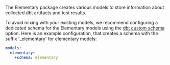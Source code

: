 The Elementary package creates various models to store information about collected dbt artifacts and test results.

To avoid mixing with your existing models, we recommend configuring a dedicated schema for the Elementary models using
the [dbt custom schema](https://docs.getdbt.com/docs/building-a-dbt-project/building-models/using-custom-schemas)
option.
Here is an example configuration, that creates a schema with the suffix '\_elementary' for elementary models:

```yml dbt_project.yml
models:
  elementary:
    +schema: elementary
```
